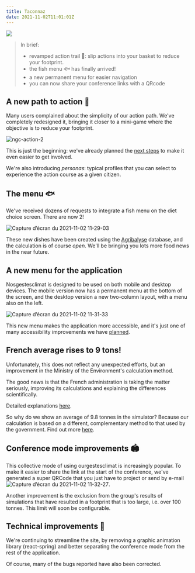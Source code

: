 ```yaml
---
title: Taconnaz
date: 2021-11-02T11:01:01Z
---
```


![](https://upload.wikimedia.org/wikipedia/commons/thumb/c/c8/Taconnaz.JPG/576px-Taconnaz.JPG)

> In brief: 
> - revamped action trail 🎯: slip actions into your basket to reduce your footprint. 
> - the fish menu 🐟️ has finally arrived! 
> - a new permanent menu for easier navigation
> - you can now share your conference links with a QRcode

## A new path to action 🎯

Many users complained about the simplicity of our action path. We've completely redesigned it, bringing it closer to a mini-game where the objective is to reduce your footprint. 

![ngc-action-2](https://user-images.githubusercontent.com/1177762/139829768-5759d428-1e0d-4c7d-9fd3-682dbebb1b90.gif)

This is just the beginning: we've already planned the <a href="https://github.com/datagir/nosgestesclimat-site/issues/359">next steps</a> to make it even easier to get involved.

We're also introducing *personas*: typical profiles that you can select to experience the action course as a given citizen. 

## The menu 🐟️

We've received dozens of requests to integrate a fish menu on the diet choice screen. There are now 2! 

![Capture d’écran du 2021-11-02 11-29-03](https://user-images.githubusercontent.com/1177762/139830102-bd7cee54-c1fd-454c-8eb0-7ce2a750ffa8.png)

These new dishes have been created using the <a href="https://agribalyse.fr/">Agribalyse</a> database, and the calculation is of course *open*. We'll be bringing you lots more food news in the near future. 

## A new menu for the application 

Nosgestesclimat is designed to be used on both mobile and desktop devices. The mobile version now has a permanent menu at the bottom of the screen, and the desktop version a new two-column layout, with a menu also on the left. 

![Capture d’écran du 2021-11-02 11-31-33](https://user-images.githubusercontent.com/1177762/139830463-203c8896-0eda-49ad-ba45-be1a19e180de.png)

This new menu makes the application more accessible, and it's just one of many accessibility improvements we have <a href="https://github.com/datagir/nosgestesclimat-site/issues/350">planned</a>.

## French average rises to 9 tons! 

Unfortunately, this does not reflect any unexpected efforts, but an improvement in the Ministry of the Environment's calculation method. 

The good news is that the French administration is taking the matter seriously, improving its calculations and explaining the differences scientifically. 

Detailed explanations <a href="https://twitter.com/maeool/status/1453282887583866885">here</a>.

So why do we show an average of 9.8 tonnes in the simulator? Because our calculation is based on a different, complementary method to that used by the government. Find out more <a href="https://github.com/datagir/nosgestesclimat-site/issues/365#issuecomment-957321261">here</a>.


## Conference mode improvements 🏟️

This collective mode of using ourgestesclimat is increasingly popular. To make it easier to share the link at the start of the conference, we've generated a super QRCode that you just have to project or send by e-mail
![Capture d’écran du 2021-11-02 11-32-27](https://user-images.githubusercontent.com/1177762/139830597-63fe1856-5622-4c52-b7f4-23ccbfaa6bd9.png). 

Another improvement is the exclusion from the group's results of simulations that have resulted in a footprint that is too large, i.e. over 100 tonnes. This limit will soon be configurable. 

## Technical improvements 🐇

We're continuing to streamline the site, by removing a graphic animation library (react-spring) and better separating the conference mode from the rest of the application. 

Of course, many of the bugs reported have also been corrected.
